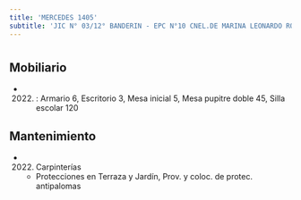 ```yaml
---
title: 'MERCEDES 1405'
subtitle: 'JIC N° 03/12° BANDERIN - EPC N°10 CNEL.DE MARINA LEONARDO ROSALES'
---
```


#


## Mobiliario

*  (2022) : Armario 6, Escritorio 3, Mesa inicial 5, Mesa pupitre doble 45, Silla escolar 120 





## Mantenimiento

*  (2022) Carpinterías 
    + Protecciones en Terraza y Jardín, Prov. y coloc. de protec. antipalomas



